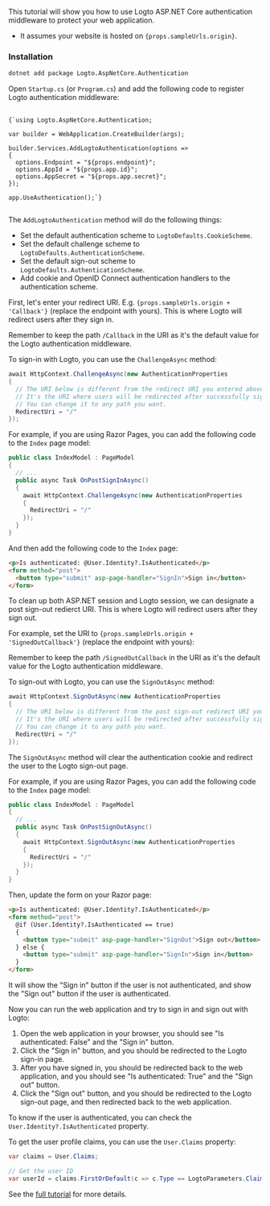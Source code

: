
<Steps>

<Step title="Get started">

This tutorial will show you how to use Logto ASP.NET Core authentication middleware to protect your web application.

<ul>
  <li>It assumes your website is hosted on <code>{props.sampleUrls.origin}</code>.</li>
</ul>

### Installation

```bash
dotnet add package Logto.AspNetCore.Authentication
```

</Step>

<Step title="Add Logto authentication">

Open `Startup.cs` (or `Program.cs`) and add the following code to register Logto authentication middleware:

<pre>
  <code className="language-csharp">
{`using Logto.AspNetCore.Authentication;

var builder = WebApplication.CreateBuilder(args);

builder.Services.AddLogtoAuthentication(options =>
{
  options.Endpoint = "${props.endpoint}";
  options.AppId = "${props.app.id}";
  options.AppSecret = "${props.app.secret}";
});

app.UseAuthentication();`}
  </code>
</pre>

The `AddLogtoAuthentication` method will do the following things:

- Set the default authentication scheme to `LogtoDefaults.CookieScheme`.
- Set the default challenge scheme to `LogtoDefaults.AuthenticationScheme`.
- Set the default sign-out scheme to `LogtoDefaults.AuthenticationScheme`.
- Add cookie and OpenID Connect authentication handlers to the authentication scheme.

</Step>

<Step title="Sign-in">

<p>
First, let's enter your redirect URI. E.g. <code>{props.sampleUrls.origin + 'Callback'}</code> (replace the endpoint with yours). This is where Logto will redirect users after they sign in.
</p>

<UriInputField name="redirectUris" />

Remember to keep the path `/Callback` in the URI as it's the default value for the Logto authentication middleware.

To sign-in with Logto, you can use the `ChallengeAsync` method:

```csharp
await HttpContext.ChallengeAsync(new AuthenticationProperties
{
  // The URI below is different from the redirect URI you entered above.
  // It's the URI where users will be redirected after successfully signed in.
  // You can change it to any path you want.
  RedirectUri = "/"
});
```

For example, if you are using Razor Pages, you can add the following code to the `Index` page model:

```csharp
public class IndexModel : PageModel
{
  // ...
  public async Task OnPostSignInAsync()
  {
    await HttpContext.ChallengeAsync(new AuthenticationProperties
    {
      RedirectUri = "/"
    });
  }
}
```

And then add the following code to the `Index` page:

```html
<p>Is authenticated: @User.Identity?.IsAuthenticated</p>
<form method="post">
  <button type="submit" asp-page-handler="SignIn">Sign in</button>
</form>
```

</Step>

<Step title="Sign-out">

To clean up both ASP.NET session and Logto session, we can designate a post sign-out redierct URI. This is where Logto will redirect users after they sign out.

<p>
For example, set the URI to <code>{props.sampleUrls.origin + 'SignedOutCallback'}</code> (replace the endpoint with yours):
</p>

<UriInputField name="postLogoutRedirectUris" />

Remember to keep the path `/SignedOutCallback` in the URI as it's the default value for the Logto authentication middleware.

To sign-out with Logto, you can use the `SignOutAsync` method:

```csharp
await HttpContext.SignOutAsync(new AuthenticationProperties
{
  // The URI below is different from the post sign-out redirect URI you entered above.
  // It's the URI where users will be redirected after successfully signed out.
  // You can change it to any path you want.
  RedirectUri = "/"
});
```

The `SignOutAsync` method will clear the authentication cookie and redirect the user to the Logto sign-out page.

For example, if you are using Razor Pages, you can add the following code to the `Index` page model:

```csharp
public class IndexModel : PageModel
{
  // ...
  public async Task OnPostSignOutAsync()
  {
    await HttpContext.SignOutAsync(new AuthenticationProperties
    {
      RedirectUri = "/"
    });
  }
}
```

Then, update the form on your Razor page:

```html
<p>Is authenticated: @User.Identity?.IsAuthenticated</p>
<form method="post">
  @if (User.Identity?.IsAuthenticated == true)
  {
    <button type="submit" asp-page-handler="SignOut">Sign out</button>
  } else {
    <button type="submit" asp-page-handler="SignIn">Sign in</button>
  }
</form>
```

It will show the "Sign in" button if the user is not authenticated, and show the "Sign out" button if the user is authenticated.

</Step>

<Step title="Checkpoint: Test your application">

Now you can run the web application and try to sign in and sign out with Logto:

1. Open the web application in your browser, you should see "Is authenticated: False" and the "Sign in" button.
2. Click the "Sign in" button, and you should be redirected to the Logto sign-in page.
3. After you have signed in, you should be redirected back to the web application, and you should see "Is authenticated: True" and the "Sign out" button.
4. Click the "Sign out" button, and you should be redirected to the Logto sign-out page, and then redirected back to the web application.

</Step>

<Step title="The user object">

To know if the user is authenticated, you can check the `User.Identity?.IsAuthenticated` property.

To get the user profile claims, you can use the `User.Claims` property:

```csharp
var claims = User.Claims;

// Get the user ID
var userId = claims.FirstOrDefault(c => c.Type == LogtoParameters.Claims.Subject)?.Value;
```

See the [full tutorial](https://github.com/logto-io/csharp/tree/HEAD/src/Logto.AspNetCore.Authentication/docs/tutorial.md) for more details.

</Step>

</Steps>
